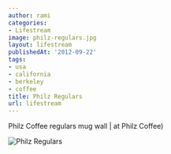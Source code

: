 ```yaml
---
author: rami
categories:
- Lifestream
image: philz-regulars.jpg
layout: lifestream
publishedAt: '2012-09-22'
tags:
- usa
- california
- berkeley
- coffee
title: Philz Regulars
url: lifestream
---
```


Philz Coffee regulars mug wall | at Philz Coffee)

![Philz Regulars](/assets/images/content/lifestream/philz-regulars.jpg)
